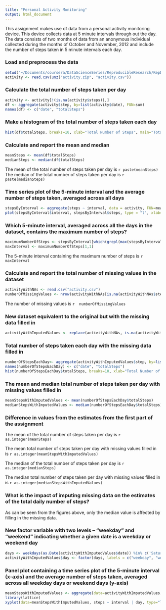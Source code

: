```yaml
---
title: "Personal Activity Monitoring"
output: html_document
---
```

This assignment makes use of data from a personal activity monitoring device. This device collects data at 5 minute intervals through out the day. The data consists of two months of data from an anonymous individual collected during the months of October and November, 2012 and include the number of steps taken in 5 minute intervals each day.

### Load and preprocess the data
```r
setwd("~/Documents/coursera/DataScienceSeries/ReproducibleResearch/RepData_PeerAssessment1")
activity <- read.csv(unz("activity.zip", "activity.csv"))
```
### Calculate the total number of steps taken per day

```r
activity <- activity[!(is.na(activity$steps)),]
df <- aggregate(activity$step, by=list(activity$date), FUN=sum)
names(df) <- c("date", "totalSteps")
```

### Make a histogram of the total number of steps taken each day
```r
hist(df$totalSteps, breaks=10, xlab="Total Number of Steps", main="Total Number of Steps Taken Each Day", col="red")
```

### Calculate and report the mean and median
```r
meanSteps <- mean(df$totalSteps)
medianSteps <- median(df$totalSteps)
```

The mean of the total number of steps taken per day is `r paste(meanSteps)`
The median of the total number of steps taken per day is `r paste(medianSteps)`

### Time series plot of the 5-minute interval and the average number of steps taken, averaged across all days
```r
stepsByInterval <- aggregate(steps ~ interval, data = activity, FUN=mean)
plot(stepsByInterval$interval, stepsByInterval$steps, type = "l", xlab="5 minute Intervals", ylab="Average Number Of Steps", col="blue", main="Average Daily Activity Pattern")
```

### Which 5-minute interval, averaged across all the days in the dataset, contains the maximum number of steps?
```r
maximumNumberOfSteps <- stepsByInterval[which(grepl(max(stepsByInterval$steps), stepsByInterval$steps)),]
maxInterval <- maximumNumberOfSteps[1,1]
```
The 5-minute interval containing the maximum number of steps is `r maxInterval`

### Calculate and report the total number of missing values in the dataset
```r
activityWithNAs <- read.csv("activity.csv")
numberOfMissingValues <- nrow(activityWithNAs[is.na(activityWithNAs$steps),])
```
The number of missing values is `r  numberOfMissingValues`

### New dataset equivalent to the original but with the missing data filled in
```r
activityWithImputedValues <- replace(activityWithNAs, is.na(activityWithNAs), mean(activityWithNAs$steps, na.rm=TRUE))
```

### Total number of steps taken each day with the missing data filled in
```r
numberOfStepsEachDay<- aggregate(activityWithImputedValues$step, by=list(activityWithImputedValues$date), FUN=sum)
names(numberOfStepsEachDay) <- c("date", "totalSteps")
hist(numberOfStepsEachDay$totalSteps, breaks=10, xlab="Total Number of Steps", main="Total Number of Steps Taken Each Day", col="green")
```
### The mean and median total number of steps taken per day with missing values filled in
```r
meanStepsWithImputedValues <- mean(numberOfStepsEachDay$totalSteps)
medianStepsWithImputedValues <- median(numberOfStepsEachDay$totalSteps)
```

### Difference in values from the estimates from the first part of the assignment
The mean of the total number of steps taken per day is `r as.integer(meanSteps)`

The mean total number of steps taken per day with missing values filled in is `r as.integer(meanStepsWithImputedValues)`

The median of the total number of steps taken per day is `r as.integer(medianSteps)`

The median total number of steps taken per day with missing values filled in is `r as.integer(medianStepsWithImputedValues)`

### What is the impact of imputing missing data on the estimates of the total daily number of steps?
As can be seen from the figures above, only the median value is affected by filling in the missing data.

### New factor variable with two levels – “weekday” and “weekend” indicating whether a given date is a weekday or weekend day
```r
days <- weekdays(as.Date(activityWithImputedValues$date)) %in% c('Saturday','Sunday')
activityWithImputedValues$day <- factor(days, labels = c("weekday", "weekend"))
```
### Panel plot containing a time series plot of the 5-minute interval (x-axis) and the average number of steps taken, averaged across all weekday days or weekend days (y-axis)
```r
meanStepsWithImputedValues <- aggregate(data=activityWithImputedValues, steps ~ interval + day, FUN="mean")
library(lattice)
xyplot(data=meanStepsWithImputedValues, steps ~ interval | day, type="l", grid=TRUE, layout=c(1,2), ylab="Average Number Of Steps", xlab="5-minute intervals", main="Activity Patterns Comparing Weekdays and Weekends")
```

